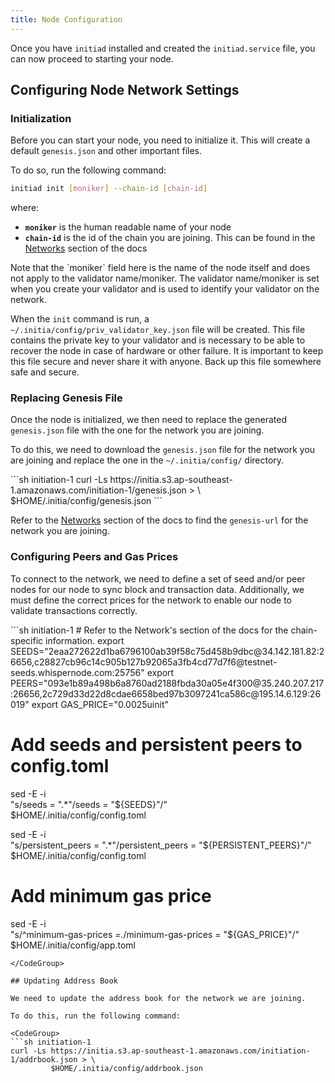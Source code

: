 ```yaml
---
title: Node Configuration
---
```


Once you have `initiad` installed and created the `initiad.service` file, you can now proceed to starting your node.

## Configuring Node Network Settings

### Initialization

Before you can start your node, you need to initialize it. This will create a default `genesis.json` and other important files.

To do so, run the following command:

```sh
initiad init [moniker] --chain-id [chain-id]
```

where:

- **`moniker`** is the human readable name of your node
- **`chain-id`** is the id of the chain you are joining. This can be found in the [Networks](/developers/resources/networks) section of the docs

<Note>
Note that the `moniker` field here is the name of the node itself and does not apply to the validator name/moniker. The validator name/moniker is set when you create your validator and is used to identify your validator on the network.
</Note>

When the `init` command is run, a `~/.initia/config/priv_validator_key.json` file will be created. This file contains the private key to your validator and is necessary to be able to recover the node in case of hardware or other failure. It is important to keep this file secure and never share it with anyone. Back up this file somewhere safe and secure.

### Replacing Genesis File

Once the node is initialized, we then need to replace the generated `genesis.json` file with the one for the network you are joining.

To do this, we need to download the `genesis.json` file for the network you are joining and replace the one in the `~/.initia/config/` directory.

<CodeGroup>
```sh initiation-1
curl -Ls https://initia.s3.ap-southeast-1.amazonaws.com/initiation-1/genesis.json > \
         $HOME/.initia/config/genesis.json
```
</CodeGroup>

Refer to the [Networks](/developers/resources/networks) section of the docs to find the `genesis-url` for the network you are joining.

### Configuring Peers and Gas Prices

To connect to the network, we need to define a set of seed and/or peer nodes for our node to sync block and transaction data. Additionally, we must define the correct prices for the network to enable our node to validate transactions correctly.

<CodeGroup>
```sh initiation-1
# Refer to the Network's section of the docs for the chain-specific information.
export SEEDS="2eaa272622d1ba6796100ab39f58c75d458b9dbc@34.142.181.82:26656,c28827cb96c14c905b127b92065a3fb4cd77d7f6@testnet-seeds.whispernode.com:25756"
export PEERS="093e1b89a498b6a8760ad2188fbda30a05e4f300@35.240.207.217:26656,2c729d33d22d8cdae6658bed97b3097241ca586c@195.14.6.129:26019"
export GAS_PRICE="0.0025uinit"

# Add seeds and persistent peers to config.toml
sed -E -i \
  "s/seeds = \".*\"/seeds = \"${SEEDS}\"/" \
  $HOME/.initia/config/config.toml

sed -E -i \
  "s/persistent_peers = \".*\"/persistent_peers = \"${PERSISTENT_PEERS}\"/" \
  $HOME/.initia/config/config.toml

# Add minimum gas price
sed -E -i \
  "s/^minimum-gas-prices *=.*/minimum-gas-prices = \"${GAS_PRICE}\"/" \
  $HOME/.initia/config/app.toml
```
</CodeGroup>

## Updating Address Book

We need to update the address book for the network we are joining.

To do this, run the following command:

<CodeGroup>
```sh initiation-1
curl -Ls https://initia.s3.ap-southeast-1.amazonaws.com/initiation-1/addrbook.json > \
         $HOME/.initia/config/addrbook.json
```
</CodeGroup>